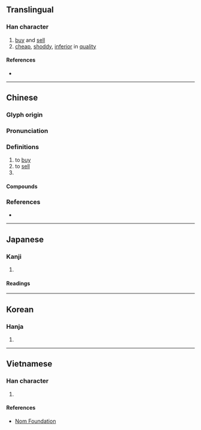 {{character info/new}}
==Translingual==

===Han character===
{{Han char|rn=85|rad=水|as=05|sn=8|four=34160|canj=EJR|ids=⿰氵古}}

# [[buy]] and [[sell]]
# [[cheap]], [[shoddy]], [[inferior]] in [[quality]]

====References====
* {{Han ref|kx=0614.100|dkj=17258|dj=1008.020|hdz=31581.020|uh=6CBD|ud=27837|bh=AA66|bd=43622}}

----

==Chinese==
{{zh-forms}}

===Glyph origin===
{{Han etym}}

===Pronunciation===
{{zh-pron
|m=gū
|m-s=gu1
|c=gu2,gu1
|h=pfs=kû
|mn=ko͘/kó͘
|mc=y
|oc=y
|cat=v,a
}}

===Definitions===
{{zh-hanzi}}

# to [[buy]]
# to [[sell]]
# {{zh-abbrev|天津}}

====Compounds====
{{zh-der|功沽|吊譽沽名|善賈而沽|塘沽|塘沽新港|大沽|大沽口|屠沽|屠沽兒|屠沽子|平沽|待價而沽|沽取|沽名|沽名吊譽|沽名干譽|沽名邀譽|沽名釣譽|沽河|沽泊|沽激|沽直|沽酒|沽酒當爐|沽飲|直沽|釣名沽譽|釣譽沽名}}

===References===
* {{R:yue:Hanzi}}

----

==Japanese==

===Kanji===
{{ja-kanji|grade=|rs=水05}}

# {{defn|lang=ja|sort=水05}}

====Readings====
{{ja-readings
|on=こ
|kun=か-う, あたい
}}

----

==Korean==

===Hanja===
{{ko-hanja|hangeul=고|eumhun=|rv=go|mr=ko|y=ko}}

# {{defn|lang=ko|sort=水05}}

----

==Vietnamese==

===Han character===
{{vi-readings|rs=水05| hanviet = cô}}

# {{defn|lang=vi|sort=水05}}

====References====
* [http://nomfoundation.org/common/nom_details.php?codepoint=6cbd Nom Foundation]
